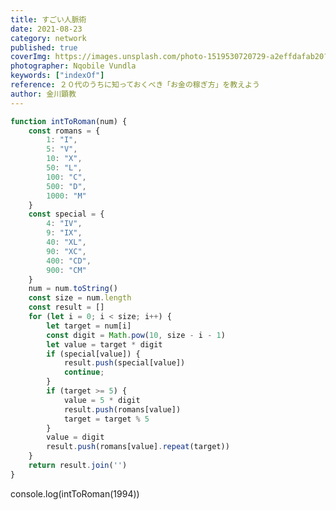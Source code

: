 ```yaml
---
title: すごい人脈術
date: 2021-08-23
category: network
published: true
coverImg: https://images.unsplash.com/photo-1519530720729-a2effdafab20?ixlib=rb-1.2.1&ixid=MnwxMjA3fDB8MHxwaG90by1wYWdlfHx8fGVufDB8fHx8&auto=format&fit=crop&w=1650&q=80
photographer: Nqobile Vundla
keywords: ["indexOf"]
reference: ２０代のうちに知っておくべき「お金の稼ぎ方」を教えよう
author: 金川顕教
---
```


```js
function intToRoman(num) {
    const romans = {
        1: "I",
        5: "V",
        10: "X",
        50: "L",
        100: "C",
        500: "D",
        1000: "M"
    }
    const special = {
        4: "IV",
        9: "IX",
        40: "XL",
        90: "XC",
        400: "CD",
        900: "CM"
    }
    num = num.toString()
    const size = num.length
    const result = []
    for (let i = 0; i < size; i++) {
        let target = num[i]
        const digit = Math.pow(10, size - i - 1)
        let value = target * digit
        if (special[value]) {
            result.push(special[value])
            continue;
        }
        if (target >= 5) {
            value = 5 * digit
            result.push(romans[value])
            target = target % 5
        }
        value = digit
        result.push(romans[value].repeat(target))
    }
    return result.join('')
}
```

console.log(intToRoman(1994))